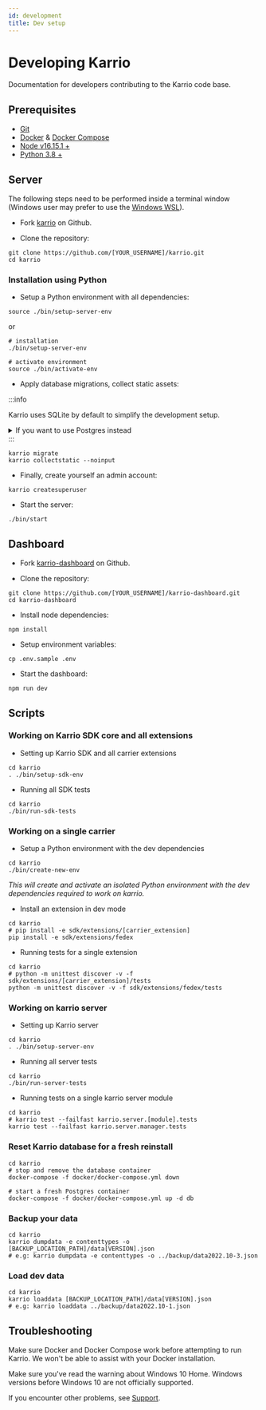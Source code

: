 ```yaml
---
id: development
title: Dev setup
---
```


# Developing Karrio

Documentation for developers contributing to the Karrio code base.

## Prerequisites

- [Git](https://git-scm.com/downloads)
- [Docker](https://www.docker.com/products/docker-desktop) & [Docker Compose](https://docs.docker.com/compose/install/)
- [Node v16.15.1 +](https://nodejs.org/en/download/)
- [Python 3.8 +](https://www.python.org/downloads/)

## Server

The following steps need to be performed inside a terminal window
(Windows user may prefer to use the [Windows WSL](https://docs.microsoft.com/en-us/windows/wsl/install)).

- Fork [karrio](https://github.com/karrioapi/karrio.git) on Github.

- Clone the repository:

```terminal title="Terminal"
git clone https://github.com/[YOUR_USERNAME]/karrio.git
cd karrio
```

### Installation using Python

- Setup a Python environment with all dependencies:

```terminal title="Terminal"
source ./bin/setup-server-env
```

or

```terminal title="Terminal"
# installation
./bin/setup-server-env

# activate environment
source ./bin/activate-env
```

- Apply database migrations, collect static assets:

:::info

Karrio uses SQLite by default to simplify the development setup.

<details>
<summary>If you want to use Postgres instead</summary>

- Change the database config:

```diff
...
- DATABASE_ENGINE=sqlite3
- # DATABASE_ENGINE=postgresql_psycopg2
- # DATABASE_USERNAME=postgres
- # DATABASE_PASSWORD=postgres
- # DATABASE_NAME=db
+ # DATABASE_ENGINE=sqlite3
+ DATABASE_ENGINE=postgresql_psycopg2
+ DATABASE_USERNAME=postgres
+ DATABASE_PASSWORD=postgres
+ DATABASE_NAME=db
...

```

- Start the database using:

```terminal title="Terminal"
docker compose -f docker/docker-compose.yml up -d db
```

- Destroy the database using:

```terminal title="Terminal"
docker compose -f docker/docker-compose.yml down
```

</details>
:::

```terminal title="Terminal"
karrio migrate
karrio collectstatic --noinput
```

- Finally, create yourself an admin account:

```terminal title="Terminal"
karrio createsuperuser
```

- Start the server:

```terminal title="Terminal"
./bin/start
```

## Dashboard

- Fork [karrio-dashboard](https://github.com/karrioapi/karrio-dashboard.git) on Github.

- Clone the repository:

```terminal title="Terminal"
git clone https://github.com/[YOUR_USERNAME]/karrio-dashboard.git
cd karrio-dashboard
```

- Install node dependencies:

```terminal title="Terminal"
npm install
```

- Setup environment variables:

```terminal title="Terminal"
cp .env.sample .env
```

- Start the dashboard:

```terminal title="Terminal"
npm run dev
```

## Scripts

### Working on Karrio SDK core and all extensions

- Setting up Karrio SDK and all carrier extensions

```terminal title="Terminal"
cd karrio
. ./bin/setup-sdk-env
```

- Running all SDK tests

```terminal title="Terminal"
cd karrio
./bin/run-sdk-tests
```

### Working on a single carrier

- Setup a Python environment with the dev dependencies

```terminal title="Terminal"
cd karrio
./bin/create-new-env
```

_This will create and activate an isolated Python environment with the dev dependencies required to work on karrio._

- Install an extension in dev mode

```terminal title="Terminal"
cd karrio
# pip install -e sdk/extensions/[carrier_extension]
pip install -e sdk/extensions/fedex
```

- Running tests for a single extension

```terminal title="Terminal"
cd karrio
# python -m unittest discover -v -f sdk/extensions/[carrier_extension]/tests
python -m unittest discover -v -f sdk/extensions/fedex/tests
```

### Working on karrio server

- Setting up Karrio server

```terminal title="Terminal"
cd karrio
. ./bin/setup-server-env
```

- Running all server tests

```terminal title="Terminal"
cd karrio
./bin/run-server-tests
```

- Running tests on a single karrio server module

```terminal title="Terminal"
cd karrio
# karrio test --failfast karrio.server.[module].tests
karrio test --failfast karrio.server.manager.tests
```

### Reset Karrio database for a fresh reinstall

```terminal title="Terminal"
cd karrio
# stop and remove the database container
docker-compose -f docker/docker-compose.yml down

# start a fresh Postgres container
docker-compose -f docker/docker-compose.yml up -d db
```

### Backup your data

```terminal title="Terminal"
cd karrio
karrio dumpdata -e contenttypes -o [BACKUP_LOCATION_PATH]/data[VERSION].json
# e.g: karrio dumpdata -e contenttypes -o ../backup/data2022.10-3.json
```

### Load dev data

```terminal title="Terminal"
cd karrio
karrio loaddata [BACKUP_LOCATION_PATH]/data[VERSION].json
# e.g: karrio loaddata ../backup/data2022.10-1.json
```

## Troubleshooting

Make sure Docker and Docker Compose work before attempting to run Karrio.
We won't be able to assist with your Docker installation.

Make sure you've read the warning about Windows 10 Home.
Windows versions before Windows 10 are not officially supported.

If you encounter other problems, see [Support](/support).
